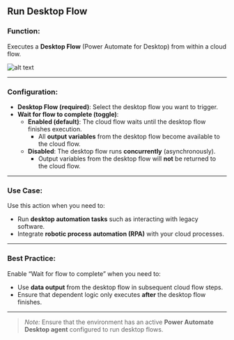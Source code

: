## Run Desktop Flow

### **Function:**
Executes a **Desktop Flow** (Power Automate for Desktop) from within a cloud flow.

![alt text](../../../assets/run-flow/run-desktop-flow.png)

---

### Configuration:
- **Desktop Flow (required)**: Select the desktop flow you want to trigger.
- **Wait for flow to complete (toggle)**:
  - **Enabled (default)**: The cloud flow waits until the desktop flow finishes execution.
    - All **output variables** from the desktop flow become available to the cloud flow.
  - **Disabled**: The desktop flow runs **concurrently** (asynchronously).
    - Output variables from the desktop flow will **not** be returned to the cloud flow.

---

### Use Case:
Use this action when you need to:
- Run **desktop automation tasks** such as interacting with legacy software.
- Integrate **robotic process automation (RPA)** with your cloud processes.

---

### Best Practice:
Enable “Wait for flow to complete” when you need to:
- Use **data output** from the desktop flow in subsequent cloud flow steps.
- Ensure that dependent logic only executes **after** the desktop flow finishes.

---

> *Note:* Ensure that the environment has an active **Power Automate Desktop agent** configured to run desktop flows.
